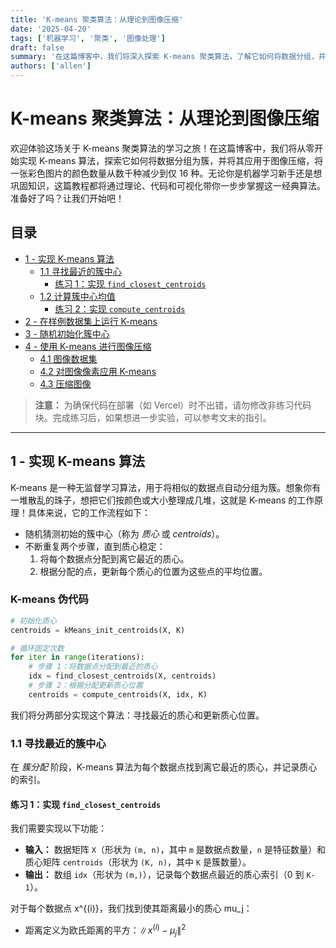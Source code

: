 ```yaml
---
title: 'K-means 聚类算法：从理论到图像压缩'
date: '2025-04-20'
tags: ['机器学习', '聚类', '图像处理']
draft: false
summary: '在这篇博客中，我们将深入探索 K-means 聚类算法，了解它如何将数据分组，并将其应用于图像压缩，减少图像颜色数量。'
authors: ['allen']
---
```


# K-means 聚类算法：从理论到图像压缩

欢迎体验这场关于 K-means 聚类算法的学习之旅！在这篇博客中，我们将从零开始实现 K-means 算法，探索它如何将数据分组为簇，并将其应用于图像压缩，将一张彩色图片的颜色数量从数千种减少到仅 16 种。无论你是机器学习新手还是想巩固知识，这篇教程都将通过理论、代码和可视化带你一步步掌握这一经典算法。准备好了吗？让我们开始吧！

## 目录
- [1 - 实现 K-means 算法](#1)
  - [1.1 寻找最近的簇中心](#1.1)
    - [练习 1：实现 `find_closest_centroids`](#ex01)
  - [1.2 计算簇中心均值](#1.2)
    - [练习 2：实现 `compute_centroids`](#ex02)
- [2 - 在样例数据集上运行 K-means](#2)
- [3 - 随机初始化簇中心](#3)
- [4 - 使用 K-means 进行图像压缩](#4)
  - [4.1 图像数据集](#4.1)
  - [4.2 对图像像素应用 K-means](#4.2)
  - [4.3 压缩图像](#4.3)

> **注意：** 为确保代码在部署（如 Vercel）时不出错，请勿修改非练习代码块。完成练习后，如果想进一步实验，可以参考文末的指引。

---

<a name="1"></a>
## 1 - 实现 K-means 算法

K-means 是一种无监督学习算法，用于将相似的数据点自动分组为簇。想象你有一堆散乱的珠子，想把它们按颜色或大小整理成几堆，这就是 K-means 的工作原理！具体来说，它的工作流程如下：
- 随机猜测初始的簇中心（称为 *质心* 或 *centroids*）。
- 不断重复两个步骤，直到质心稳定：
  1. 将每个数据点分配到离它最近的质心。
  2. 根据分配的点，更新每个质心的位置为这些点的平均位置。

### K-means 伪代码
```python
# 初始化质心
centroids = kMeans_init_centroids(X, K)

# 循环固定次数
for iter in range(iterations):
    # 步骤 1：将数据点分配到最近的质心
    idx = find_closest_centroids(X, centroids)
    # 步骤 2：根据分配更新质心位置
    centroids = compute_centroids(X, idx, K)
```

我们将分两部分实现这个算法：寻找最近的质心和更新质心位置。

<a name="1.1"></a>
### 1.1 寻找最近的簇中心

在 *簇分配* 阶段，K-means 算法为每个数据点找到离它最近的质心，并记录质心的索引。

<a name="ex01"></a>
#### 练习 1：实现 `find_closest_centroids`

我们需要实现以下功能：
- **输入：** 数据矩阵 `X`（形状为 `(m, n)`，其中 `m` 是数据点数量，`n` 是特征数量）和质心矩阵 `centroids`（形状为 `(K, n)`，其中 `K` 是簇数量）。
- **输出：** 数组 `idx`（形状为 `(m,)`），记录每个数据点最近的质心索引（0 到 `K-1`）。

对于每个数据点 x^{(i)}，我们找到使其距离最小的质心 mu_j：
- 距离定义为欧氏距离的平方：$\| x^{(i)} - \mu_j \|^2$



